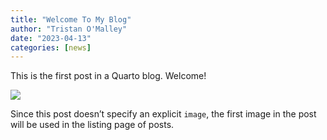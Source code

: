 ```yaml
---
title: "Welcome To My Blog"
author: "Tristan O'Malley"
date: "2023-04-13"
categories: [news]
---
```


This is the first post in a Quarto blog. Welcome!

![](thumbnail.jpg)

Since this post doesn't specify an explicit `image`, the first image in the post will be used in the listing page of posts.
